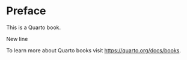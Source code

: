 # Preface {.unnumbered}

This is a Quarto book.

New line

To learn more about Quarto books visit <https://quarto.org/docs/books>.
